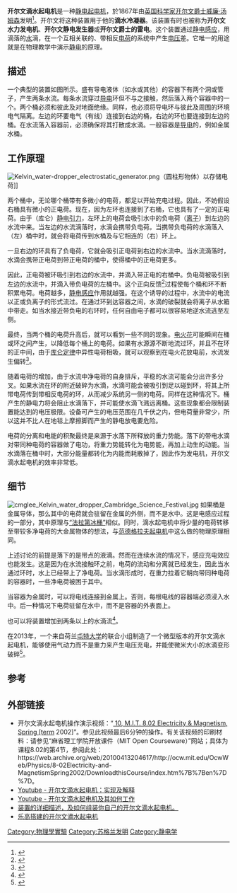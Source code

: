 '''开尔文滴水起电机'''是一种[[静电起电机|静电起电机]]，於1867年由[[英国|英国]][[科学家|科学家]][[威廉·汤姆森，第一代开尔文男爵|开尔文爵士威廉·汤姆森]]发明<ref>{{cite book|date = November 1867|title = The London, Edinburgh and Dublin Philosophical Magazine and Journal of Science|url = http://books.google.com/books?id=2lgwAAAAIAAJ&pg=PA391&lpg=PA391#v=onepage&q&f=false|publisher = Taylor & Francis|pages = 391-396|access-date = 2013-10-17|archive-date = 2014-09-25|archive-url = https://web.archive.org/web/20140925204313/http://books.google.com/books?id=2lgwAAAAIAAJ&pg=PA391&lpg=PA391#v=onepage&q&f=false|dead-url = no}}</ref>。开尔文将这种装置用于他的'''滴水冷凝器'''。该装置有时也被称为'''开尔文水力发电机'''、'''开尔文静电发生器'''或'''开尔文爵士的雷电'''。这个装置通过[[静电感应|静电感应]]，用滴落的[[水|水]]滴，在一个互相关联的、带相反[[电荷|电荷]]的系统中产生[[电压|电压]]差。它唯一的用途就是在物理教学中演示[[静电|静电]]的原理。

== 描述 ==
一个典型的装置如图所示。盛有导电液体（如水或其他）的容器下有两个洞或管子，产生两条水流。每条水流穿过[[电传导性|导电]]环但不与之接触，然后落入两个容器中的一个。两个桶必须和彼此及对地面绝缘。同样，也必须将导电环与彼此及周围的环境电气隔离。左边的环要电气（有线）连接到右边的桶，右边的环也要连接到左边的桶。在水流落入容器前，必须确保将其打散成水滴。一般容器是[[电传导性|导电]]的，例如金属水桶。

== 工作原理 ==
[[Image:Kelvin_water-dropper_electrostatic_generator.png|thumb]]（圆柱形物体）以存储电荷]]

两个桶中，无论哪个桶带有多微小的电荷，都足以开始充电过程。因此，不妨假设右桶具有微小的正电荷。现在，因为左环也连接到了右桶，它也具有了一定的正电荷。由于（库仑）[[静电引力|静电引力]]，左环上的电荷会吸引水中的负电荷（[[离子|离子]]）到左边的水流中来。当左边的水流滴落时，水滴会携带负电荷。当携带负电荷的水滴落入（左）桶中时，就会将电荷传到水桶及与它相连的（右）环上。

一旦右边的环具有了负电荷，它就会吸引正电荷到右边的水流中。当水流滴落时，水滴会携带正电荷到带正电荷的桶中，使得桶中的正电荷更多。

因此，正电荷被环吸引到右边的水流中，并滴入带正电的右桶中。负电荷被吸引到左边的水流中，并滴入带负电荷的左桶中。这个正向反馈<ref>{{cite web|url=http://www.csiro.au/helix/experiments/dhexpkelvin.shtml |title=Kelvin Water Dropper activity |publisher=CSIRO |accessdate=2009-01-07 |archiveurl=https://web.archive.org/web/20050208210755/http://www.csiro.au/helix/experiments/dhexpkelvin.shtml |archivedate=2005-02-08 |deadurl=yes }}</ref>过程使每个桶和环不断积累电荷。电荷越多，[[静电感应|静电感应]]作用就越强。在这个诱导的过程中，水流中的电流以正或负离子的形式流过。在通过环到达容器之间，水滴的破裂就会将离子从水箱中带走。如当水接近带负电的右环时，任何自由电子都可以很容易地逆水流逃至左侧。

最终，当两个桶的电荷升高后，就可以看到一些不同的现象。[[电火花|电火花]]可能瞬间在桶或环之间产生，以降低每个桶上的电荷。如果有水源源不断地流过环，并且不在环的正中间，由于[[库仑定律|库仑定律]]中异性电荷相吸，就可以观察到在电火花放电前，水流发生偏转<ref>{{cite journal | author=Maryam Zaiei-Moayyed, Edward Goodman, and Peter Williams | title=Electrical deflection of polar liquid streams:  A misunderstood demonstration | journal=Journal of Chemical Education | volume=77 | issue=11 | pages=1520–1524 | date=November 2000 | url=http://pubs.acs.org/doi/abs/10.1021/ed077p1520 | doi=10.1021/ed077p1520 | bibcode=2000JChEd..77.1520Z | access-date=2013-10-17 | archive-date=2022-01-21 | archive-url=https://web.archive.org/web/20220121091041/https://pubs.acs.org/doi/abs/10.1021/ed077p1520 | dead-url=no }}</ref>。

随着电荷的增加，由于水流中净电荷的自身排斥，平稳的水流可能会分出许多分叉。如果水流在环的附近破碎为水滴，水滴可能会被吸引到足以碰到环，将其上所带电荷传到带相反电荷的环，从而减少系统另一侧的电荷。同样在这种情况下。桶产生的静电力将会阻止水滴落下，并可能使水滴飞溅远离桶。这些现象都会限制装置能达到的电压极限。设备可产生的电压范围在几千伏之内，但电荷量非常少，所以这并不比人在地毯上摩擦脚而产生的静电放电要危险。

电荷的分离和电能的积聚最终是来源于水落下所释放的重力势能。落下的带电水滴对带同种电荷的容器做了电功，将重力势能转化为电势能，再加上动生的动能。当水滴落在桶中时，大部分能量都转化为内能而耗散掉了，因此作为发电机，开尔文滴水起电机的效率非常低。

== 细节 ==
[[File:cmglee_Kelvin_water_dropper_Cambridge_Science_Festival.jpg|thumb]]
如果桶是金属导体，那么其中的电荷就会驻留在金属的外侧，而不是水中。这是电感应过程的一部分，其中原理与[[法拉第冰桶实验|“法拉第冰桶”]]相似。同时，滴水起电机中将少量的电荷转移至带较多净电荷的大金属物体的想法，与[[范德格拉夫起电机|范德格拉夫起电机]]中这么做的物理原理相同。

上述讨论的前提是落下的是带点的液滴。然而在连续水流的情况下，感应充电效应也能发生。这是因为在水流接触环之前，电荷的流动和分离就已经发生，因此当水通过环时，水上已经带上了净电荷。当水滴形成时，在重力拉着它朝向带同种电荷的容器时，一些净电荷被困于其中。

当容器为金属时，可以将电线连接到金属上。否则，每根电线的容器端必须浸入水中。后一种情况下电荷驻留在水中，而不是容器的外表面上。

也可以将装置增加到两条以上的水滴流<ref>{{cite journal|author=Markus Zahn|title=Self-excited a.c. high voltage generation using water droplets|journal=American Journal of Physics|volume= 41|page=196-202|year=1973|doi=10.1119/1.1987174}}</ref>。

在2013年，一个来自荷兰[[屯特大学|屯特大学]]的联合小组制造了一个微型版本的开尔文滴水起电机，能够使用气动力而不是重力来产生电压充电，并能使微米大小的水滴变形破碎<ref>{{cite journal|author=Álvaro G. Marín, Wim van Hoeve,Pablo García-Sánchez, Lingling Shui, Yanbo Xie, Marco A. Fontelos, Jan C. T. Eijkel, Albert van den Bergc and Detlef Lohsea|title=The microfluidic Kelvin water dropper|journal=Lab on a chip|year=2013|issue=13|pages=4303|doi=10.1039/C3LC50832C|url=http://pubs.rsc.org/en/content/articlelanding/2013/lc/c3lc50832c|access-date=2013-11-03|archive-date=2019-05-22|archive-url=https://web.archive.org/web/20190522150032/https://pubs.rsc.org/en/content/articlelanding/2013/lc/c3lc50832c|dead-url=no}}</ref>。

== 参考 ==
{{Reflist}}

== 外部链接 ==
* 开尔文滴水起电机操作演示视频：“[http://youtube.com/watch?v=RQX8I9ZWtPQ&feature=relatedLecture {{Wayback|url=http://youtube.com/watch?v=RQX8I9ZWtPQ&feature=relatedLecture |date=20160309200948 }} 10, M.I.T. 8.02 Electricity & Magnetism, Spring [term] 2002]”{{en}}。参见此视频最后6分钟的操作。有关该视频的印刷材料：请参见“麻省理工学院开放课件（MIT Open Courseware）”网站；具体为课程8.02的第4节，参阅此处：https://web.archive.org/web/20100413204617/http://ocw.mit.edu/OcwWeb/Physics/8-02Electricity-and-MagnetismSpring2002/DownloadthisCourse/index.htm%7B%7Ben%7D%7D。
* [http://www.youtube.com/watch?v=8Jx1pvFiaoI Youtube - 开尔文滴水起电机：实现及解释] {{Wayback|url=http://www.youtube.com/watch?v=8Jx1pvFiaoI |date=20160306225257 }}{{en}}
* [http://www.youtube.com/watch?v=sArNxGnYhNU Youtube - 开尔文滴水起电机及其如何工作] {{Wayback|url=http://www.youtube.com/watch?v=sArNxGnYhNU |date=20211004231040 }}{{en}}
* [http://amasci.com/emotor/kelvin.html 装置的详细描述，及如何组装你自己的开尔文滴水起电机。] {{Wayback|url=http://amasci.com/emotor/kelvin.html |date=20070228160242 }}{{en}}
* [http://www.splung.com/content/sid/3/page/lego_kelvin_water_dropper 乐高搭建的开尔文滴水起电机] {{Wayback|url=http://www.splung.com/content/sid/3/page/lego_kelvin_water_dropper |date=20150206142307 }}{{en}}

[[Category:物理學實驗|Category:物理學實驗]]
[[Category:苏格兰发明|Category:苏格兰发明]]
[[Category:静电学|Category:静电学]]